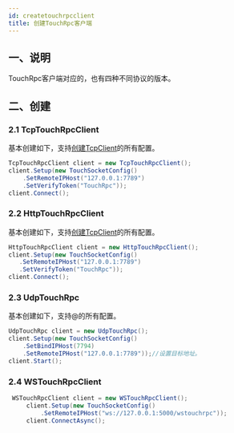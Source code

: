 ```yaml
---
id: createtouchrpcclient
title: 创建TouchRpc客户端
---
```



## 一、说明

TouchRpc客户端对应的，也有四种不同协议的版本。

## 二、创建

<a name="Es0jr"></a>

### 2.1 TcpTouchRpcClient

基本创建如下，支持[创建TcpClient](./createtcpclient.mdx)的所有配置。

```csharp
TcpTouchRpcClient client = new TcpTouchRpcClient();
client.Setup(new TouchSocketConfig()
    .SetRemoteIPHost("127.0.0.1:7789")
    .SetVerifyToken("TouchRpc"));
client.Connect();
```

<a name="clQGY"></a>

### 2.2 HttpTouchRpcClient

基本创建如下，支持[创建TcpClient](./createtcpclient.mdx)的所有配置。

```csharp
HttpTouchRpcClient client = new HttpTouchRpcClient();
client.Setup(new TouchSocketConfig()
   .SetRemoteIPHost("127.0.0.1:7789")
   .SetVerifyToken("TouchRpc"));
client.Connect();
```

<a name="te59s"></a>

### 2.3 UdpTouchRpc

基本创建如下，支持@的所有配置。

```csharp
UdpTouchRpc client = new UdpTouchRpc();
client.Setup(new TouchSocketConfig()
    .SetBindIPHost(7794)
    .SetRemoteIPHost("127.0.0.1:7789"));//设置目标地址。
client.Start();
```

<a name="WTDXI"></a>

### 2.4 WSTouchRpcClient

```csharp
 WSTouchRpcClient client = new WSTouchRpcClient();
     client.Setup(new TouchSocketConfig()
         .SetRemoteIPHost("ws://127.0.0.1:5000/wstouchrpc"));
     client.ConnectAsync();
```
